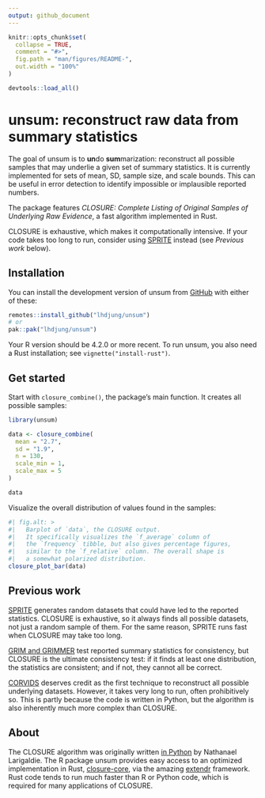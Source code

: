```yaml
---
output: github_document
---
```


<!-- README.md is generated from README.Rmd. Please edit that file -->

```r
knitr::opts_chunk$set(
  collapse = TRUE,
  comment = "#>",
  fig.path = "man/figures/README-",
  out.width = "100%"
)
```

```r
devtools::load_all()
```


# unsum: reconstruct raw data from summary statistics

<!-- badges: start -->

<!-- badges: end -->

The goal of unsum is to **un**do **sum**marization: reconstruct all possible samples that may underlie a given set of summary statistics. It is currently implemented for sets of mean, SD, sample size, and scale bounds. This can be useful in error detection to identify impossible or implausible reported numbers.

The package features *CLOSURE: Complete Listing of Original Samples of Underlying Raw Evidence*, a fast algorithm implemented in Rust.

CLOSURE is exhaustive, which makes it computationally intensive. If your code takes too long to run, consider using [SPRITE](https://lukaswallrich.github.io/rsprite2/) instead (see *Previous work* below).

## Installation

You can install the development version of unsum from [GitHub](https://github.com/) with either of these:

``` r
remotes::install_github("lhdjung/unsum")
# or
pak::pak("lhdjung/unsum")
```

Your R version should be 4.2.0 or more recent. To run unsum, you also need a Rust installation; see `vignette("install-rust")`.

## Get started

Start with `closure_combine()`, the package's main function. It creates all possible samples:

```r
library(unsum)

data <- closure_combine(
  mean = "2.7",
  sd = "1.9",
  n = 130,
  scale_min = 1,
  scale_max = 5
)

data
```

Visualize the overall distribution of values found in the samples:

```r
#| fig.alt: >
#|   Barplot of `data`, the CLOSURE output.
#|   It specifically visualizes the `f_average` column of
#|   the `frequency` tibble, but also gives percentage figures,
#|   similar to the `f_relative` column. The overall shape is
#|   a somewhat polarized distribution.
closure_plot_bar(data)
```

## Previous work

[SPRITE](https://lukaswallrich.github.io/rsprite2) generates random datasets that could have led to the reported statistics. CLOSURE is exhaustive, so it always finds all possible datasets, not just a random sample of them. For the same reason, SPRITE runs fast when CLOSURE may take too long.

[GRIM and GRIMMER](https://lhdjung.github.io/scrutiny/) test reported summary statistics for consistency, but CLOSURE is the ultimate consistency test: if it finds at least one distribution, the statistics are consistent; and if not, they cannot all be correct.

[CORVIDS](https://github.com/katherinemwood/corvids) deserves credit as the first technique to reconstruct all possible underlying datasets. However, it takes very long to run, often prohibitively so. This is partly because the code is written in Python, but the algorithm is also inherently much more complex than CLOSURE.

## About

The CLOSURE algorithm was originally written [in Python](https://github.com/larigaldie-n/CLOSURE-Python) by Nathanael Larigaldie. The R package unsum provides easy access to an optimized implementation in Rust, [closure-core](https://crates.io/crates/closure-core), via the amazing [extendr](https://extendr.github.io/) framework. Rust code tends to run much faster than R or Python code, which is required for many applications of CLOSURE.
